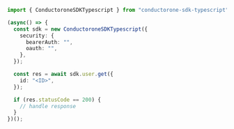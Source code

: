 ```typescript Get.ts
import { ConductoroneSDKTypescript } from "conductorone-sdk-typescript";

(async() => {
  const sdk = new ConductoroneSDKTypescript({
    security: {
      bearerAuth: "",
      oauth: "",
    },
  });

  const res = await sdk.user.get({
    id: "<ID>",
  });

  if (res.statusCode == 200) {
    // handle response
  }
})();
```
